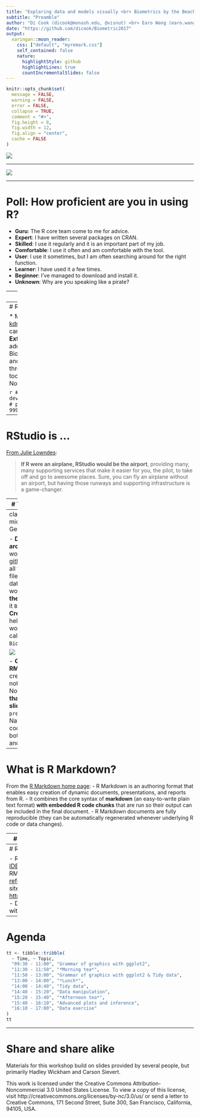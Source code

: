 ```yaml
---
title: "Exploring data and models visually <br> Biometrics by the Beach 2017"
subtitle: "Preamble"
author: "Di Cook (dicook@monash.edu, @visnut) <br> Earo Wang (earo.wang@monash.edu, @earowang)"
date: "https://github.com/dicook/Biometric2017"
output:
  xaringan::moon_reader:
    css: ["default", "myremark.css"]
    self_contained: false
    nature:
      highlightStyle: github
      highlightLines: true
      countIncrementalSlides: false
---
```


```r
knitr::opts_chunk$set(
  message = FALSE,
  warning = FALSE,
  error = FALSE, 
  collapse = TRUE,
  comment = "#>",
  fig.height = 8,
  fig.width = 12,
  fig.align = "center",
  cache = FALSE
)
```



![](Hello-Di.png)

---


![](Hello-earo.png)

---

# Poll: How proficient are you in using R?

* **Guru**: The R core team come to me for advice.
* **Expert**: I have written several packages on CRAN.
* **Skilled**: I use it regularly and it is an important part of my job.
* **Comfortable**: I use it often and am comfortable with the tool.
* **User**: I use it sometimes, but I am often searching around for the right function.
* **Learner**: I have used it a few times.
* **Beginner**: I’ve managed to download and install it.
* **Unknown**: Why are you speaking like a pirate?

---
# Getting up and running

- R and RStudio
- Projects
- RMarkdown
- Web site

---
# R is ...

* Most commonly used data science software [kdnuggets](http://www.kdnuggets.com/2017/05/poll-analytics-data-science-machine-learning-software-leaders.html)
* __Free__ to use, __open source__ so you can see what code is doing to your data
* __Extensible__: Over 10000 user contributed add-on packages currently on CRAN! Bioconductor has more than 1300 packages, and many researchers provide packages through github.
* __Powerful__
    * With the right tools, get more work done, faster.
* __Flexible__
    * Not a question of _can_, but _how_.

```r
# devtools::install_github("metacran/crandb")
# pkgs <- crandb::list_packages(limit = 999999)
# length(pkgs)
# [1] 8654
```

---
# RStudio is ...

[From Julie Lowndes](http://jules32.github.io/resources/RStudio_intro/):  

<blockquote>
<b>If R were an airplane, RStudio would be the airport</b>, providing many, many supporting services that make it easier for you, the pilot, to take off and go to awesome places. Sure, you can fly an airplane without an airport, but having those runways and supporting infrastructure is a game-changer.
</blockquote>

---
# The RStudio IDE

- Source editor: Docking station for multiple files, Useful shortcuts ("Knit"), Highlighting/Tab-completion, Code-checking (R, HTML, JS), Debugging features  
- Console window: Highlighting/Tab-completion, Search recent commands
- Other tabs/panes: Graphics, R documentation, Environment pane, File system navigation/access, Tools for package development, git, etc

---
class: inverse middle 
# Your turn: Getting started

- __Download a zip archive__ of the workshop files from  [github site](https://github.com/dicook/Biometric2017) contains all the markdown files, code files, and data for this workshop. __Unzip the file__ and __rename__ it `Biometric2017`
- __Create a project__ helps organise your work for the day called `Biometric2017`. 

![](projectname.png)


- __Get started with RMarkdown__, by creating a new R notebook. Knit it. 
- Now __open the file that created these slides__ `0-preamble/index.Rmd`. Navigate to the code chunks at the bottom of the file and run them.

---
# What is R Markdown?

From the [R Markdown home page](http://rmarkdown.rstudio.com/):
- R Markdown is an authoring format that enables easy creation of dynamic documents, presentations, and reports from R. 
- It combines the core syntax of __markdown__ (an easy-to-write plain text format) __with embedded R code chunks__ that are run so their output can be included in the final document. 
- R Markdown documents are fully reproducible (they can be automatically regenerated whenever underlying R code or data changes).

---
# Installing packages

From CRAN

```r
install.packages("ggenealogy")
```


From bioconductor

```r
source("https://bioconductor.org/biocLite.R")
biocLite("ggbio")
```

From github repos

```r
devtools::install_github("heike/gglogo")
devtools::install_github("haleyjeppson/ggmosaic")
```

---
# Resources


- RStudio IDE [RStudio IDE cheat sheet](https://www.rstudio.com/wp-content/uploads/2016/01/rstudio-IDE-cheatsheet.pdf)
- RMarkdown [cheat sheet](https://www.rstudio.com/wp-content/uploads/2016/03/rmarkdown-cheatsheet-2.0.pdf), [reference guide](https://www.rstudio.com/wp-content/uploads/2015/03/rmarkdown-reference.pdf)
- Q/A site: [http://stackoverflow.com](http://stackoverflow.com)
- Dynamic Documents with R and knitr [Yihui Xie](http://yihui.name/knitr/)

---

# Agenda

```r
tt <- tibble::tribble(
  ~ Time, ~ Topic,
  "09:30 - 11:00", "Grammar of graphics with ggplot2",
  "11:30 - 11:50", "*Morning tea*",
  "11:50 - 13:00", "Grammar of graphics with ggplot2 & Tidy data",
  "13:00 - 14:00", "*Lunch*",
  "14:00 - 14:40", "Tidy data",
  "14:40 - 15:20", "Data manipulation",
  "15:20 - 15:40", "*Afternoon tea*",
  "15:40 - 16:10", "Advanced plots and inference",
  "16:10 - 17:00", "Data exercise"
)
tt
```


---
# Share and share alike

Materials for this workshop build on slides provided by several people, but primarily Hadley Wickham and Carson Sievert. 

This work is licensed under the Creative Commons Attribution-Noncommercial 3.0 United States License. To view a copy of this license, visit http://creativecommons.org/licenses/by-nc/3.0/us/ or send a letter to Creative Commons, 171 Second Street, Suite 300, San Francisco, California, 94105, USA.
